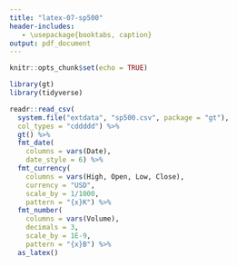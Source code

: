```yaml
---
title: "latex-07-sp500"
header-includes:
   - \usepackage{booktabs, caption}
output: pdf_document
---
```


```r
knitr::opts_chunk$set(echo = TRUE)

library(gt)
library(tidyverse)
```


```r
readr::read_csv(
  system.file("extdata", "sp500.csv", package = "gt"),
  col_types = "cddddd") %>%
  gt() %>%
  fmt_date(
    columns = vars(Date),
    date_style = 6) %>%
  fmt_currency(
    columns = vars(High, Open, Low, Close),
    currency = "USD",
    scale_by = 1/1000,
    pattern = "{x}K") %>%
  fmt_number(
    columns = vars(Volume),
    decimals = 3,
    scale_by = 1E-9,
    pattern = "{x}B") %>%
  as_latex()
```
